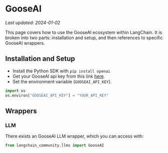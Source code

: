 # GooseAI
*Last updated: 2024-01-02*

This page covers how to use the GooseAI ecosystem within LangChain.
It is broken into two parts: installation and setup, and then references to specific GooseAI wrappers.

## Installation and Setup
- Install the Python SDK with `pip install openai`
- Get your GooseAI api key from this link [here](https://goose.ai/).
- Set the environment variable (`GOOSEAI_API_KEY`).

```python
import os
os.environ["GOOSEAI_API_KEY"] = "YOUR_API_KEY"
```

## Wrappers

### LLM

There exists an GooseAI LLM wrapper, which you can access with: 
```python
from langchain_community.llms import GooseAI
```